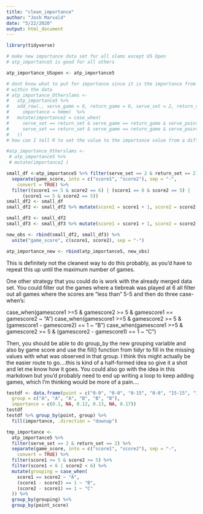 ```yaml
---
title: "clean_importance"
author: "Josh Marvald"
date: "5/22/2020"
output: html_document
---
```


```r
library(tidyverse)
```



```r
# make new importance data set for all slams except US Open
# atp_importance5 is good for all others

atp_importance_USopen <- atp_importance5

# dont know what to put for importance since it is the importance from another row 
# within the data
# atp_importance_Otherslams <-
#   atp_importance5 %>%
#   add_row(., serve_game = 6, return_game = 6, serve_set = 2, return_set = 6, serve_point = 0, return_point = 0, 
#     importance = hmmm)  %>%
#   mutate(importance2 = case_when(
#     serve_set == return_set & serve_game == return_game & serve_point == return_point ~  ,
#     serve_set == return_set & serve_game == return_game & serve_point == return_point + 1 ~
#   ))
# how can I tell R to set the value to the importance value from a different row?

#atp_importance_Otherslams <-
 # atp_importance5 %>%
 # mutate(importance2 )

small_df <-atp_importance5 %>% filter(serve_set == 2 & return_set == 2) %>%
  separate(game_score, into = c("score1", "score2"), sep = "-",
    convert = TRUE) %>%
  filter((score1 == 5 & score2 == 6) | (score1 == 6 & score2 == 5) |
      (score1 == 5 & score2 == 5))
small_df2 <- small_df
small_df2 <- small_df2 %>% mutate(score1 = score1 + 1, score2 = score2 + 1)

small_df3 <- small_df2
small_df3 <- small_df3 %>% mutate(score1 = score1 + 1, score2 = score2 + 1)

new_obs <- rbind(small_df2, small_df3) %>%
  unite("game_score", c(score1, score2), sep = "-")

atp_importance_new <- rbind(atp_importance5, new_obs)
```

This is definitely not the cleanest way to do this probably, as you'd have to repeat this up until the maximum number of games.

One other strategy that you could do is work with the already merged data set. You could filter out the games where a tiebreak was played at 6 all filter out all games where the scores are "less than" 5-5 and then do three case-when's:

case_when(gamescore1 >=5 & gamescore2 >= 5 & gamescore1 == gamescore2 ~ "A")
case_when(gamescore1 >=5 & gamescore2 >= 5 & (gamescore1 - gamescore2) == 1 ~ "B")
case_when(gamescore1 >=5 & gamescore2 >= 5 & (gamescore2 - gamescore1) == 1 ~ "C")

Then, you should be able to do group_by the new grouping variable and also by game score and use the fill() function from tidyr to fill in the missing values with what was observed in that group. I think this might actually be the easier route to go....this is kind of a half-formed idea so give it a shot and let me know how it goes. You could also go with the idea in this markdown but you'd probably need to end up writing a loop to keep adding games, which I'm thinking would be more of a pain....

```r
testdf <- data.frame(point = c("0-0", "0-0", "0-15", "0-0", "15-15", "15-15"),
  group = c("A", "A", "A", "B", "B", "B"), 
  importance = c(0.1, NA, 0.12, 0.13, NA, 0.17))
testdf
testdf %>% group_by(point, group) %>%
  fill(importance, .direction = "downup")

```


```r
tmp_importance <-
  atp_importance5 %>%
  filter(serve_set == 2 & return_set == 2) %>%
  separate(game_score, into = c("score1", "score2"), sep = "-",
    convert = TRUE) %>%
  filter(score1 >= 5 & score2 >= 5) %>%
  filter(score1 < 6 | score2 < 6) %>%
  mutate(grouping = case_when(
    score1 == score2 ~ "A",
    (score1 - score2) == 1 ~ "B",
    (score2 - score1) == 1 ~ "C"
  )) %>%
  group_by(grouping) %>%
  group_by(point_score) 


  
```



